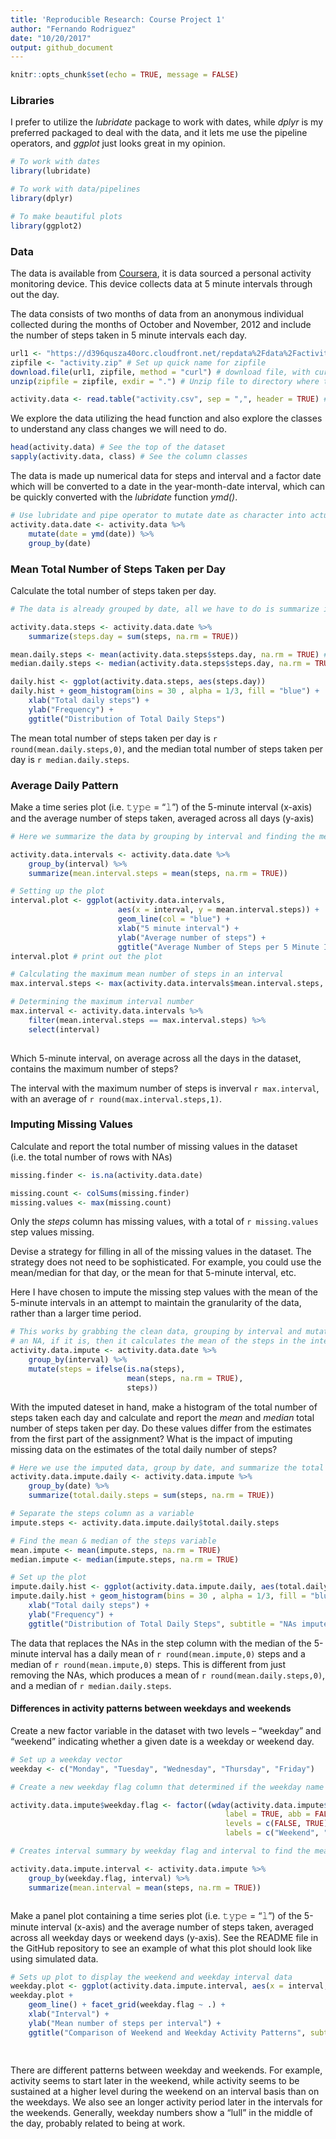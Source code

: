 ```yaml
---
title: 'Reproducible Research: Course Project 1'
author: "Fernando Rodriguez"
date: "10/20/2017"
output: github_document
---
```


```r
knitr::opts_chunk$set(echo = TRUE, message = FALSE)
```

### Libraries

I prefer to utilize the *lubridate* package to work with dates, while *dplyr* is my preferred packaged to deal with the data, and it lets me use the pipeline operators, and *ggplot* just looks great in my opinion.

```r
# To work with dates
library(lubridate)

# To work with data/pipelines
library(dplyr)

# To make beautiful plots
library(ggplot2)

```

### Data

The data is available from [Coursera](https://d396qusza40orc.cloudfront.net/repdata%2Fdata%2Factivity.zip), it is data sourced a personal activity monitoring device. This device collects data at 5 minute intervals through out the day. 

The data consists of two months of data from an anonymous individual collected during the months of October and November, 2012 and include the number of steps taken in 5 minute intervals each day.


```r
url1 <- "https://d396qusza40orc.cloudfront.net/repdata%2Fdata%2Factivity.zip" # Set up quick name for data url
zipfile <- "activity.zip" # Set up quick name for zipfile
download.file(url1, zipfile, method = "curl") # download file, with curl method since I'm on a mac
unzip(zipfile = zipfile, exdir = ".") # Unzip file to directory where the file was downloaded

activity.data <- read.table("activity.csv", sep = ",", header = TRUE) # Read in the data as csv, with headers

```

We explore the data utilizing the head function and also explore the classes to understand any class changes we will need to do.

```r
head(activity.data) # See the top of the dataset
sapply(activity.data, class) # See the column classes
```

The data is made up numerical data for steps and interval and a factor date which will be converted to a date in the year-month-date interval, which can be quickly converted with the *lubridate* function *ymd()*.

```r
# Use lubridate and pipe operator to mutate date as character into actual dates, and then group dataset by date
activity.data.date <- activity.data %>%
    mutate(date = ymd(date)) %>% 
    group_by(date)

```

### Mean Total Number of Steps Taken per Day

Calculate the total number of steps taken per day.

```r
# The data is already grouped by date, all we have to do is summarize it by adding up all the steps per day

activity.data.steps <- activity.data.date %>% 
    summarize(steps.day = sum(steps, na.rm = TRUE))

mean.daily.steps <- mean(activity.data.steps$steps.day, na.rm = TRUE) # Find the mean of the daily counts
median.daily.steps <- median(activity.data.steps$steps.day, na.rm = TRUE) # Find the median of the daily counts

```

```r

daily.hist <- ggplot(activity.data.steps, aes(steps.day)) 
daily.hist + geom_histogram(bins = 30 , alpha = 1/3, fill = "blue") +
    xlab("Total daily steps") +
    ylab("Frequency") +
    ggtitle("Distribution of Total Daily Steps")

```
The mean total number of steps taken per day is `r round(mean.daily.steps,0)`, and the median total number of steps taken per day is `r median.daily.steps`.

### Average Daily Pattern

Make a time series plot (i.e. 𝚝𝚢𝚙𝚎 = "𝚕") of the 5-minute interval (x-axis) and the average number of steps taken, averaged across all days (y-axis)

```r

# Here we summarize the data by grouping by interval and finding the mean number of steps taken per interval

activity.data.intervals <- activity.data.date %>% 
    group_by(interval) %>%
    summarize(mean.interval.steps = mean(steps, na.rm = TRUE))

# Setting up the plot
interval.plot <- ggplot(activity.data.intervals, 
                        aes(x = interval, y = mean.interval.steps)) + 
                        geom_line(col = "blue") +
                        xlab("5 minute interval") +
                        ylab("Average number of steps") +
                        ggtitle("Average Number of Steps per 5 Minute Interval")
interval.plot # print out the plot

# Calculating the maximum mean number of steps in an interval
max.interval.steps <- max(activity.data.intervals$mean.interval.steps, na.rm = TRUE)

# Determining the maximum interval number 
max.interval <- activity.data.intervals %>%
    filter(mean.interval.steps == max.interval.steps) %>%
    select(interval)
    
```
Which 5-minute interval, on average across all the days in the dataset, contains the maximum number of steps?

The interval with the maximum number of steps is inverval `r max.interval`, with an average of `r round(max.interval.steps,1)`. 


### Imputing Missing Values

Calculate and report the total number of missing values in the dataset (i.e. the total number of rows with NAs)

```r

missing.finder <- is.na(activity.data.date)

missing.count <- colSums(missing.finder)
missing.values <- max(missing.count)

```

Only the *steps* column has missing values, with a total of `r missing.values` step values missing.


Devise a strategy for filling in all of the missing values in the dataset. The strategy does not need to be sophisticated. For example, you could use the mean/median for that day, or the mean for that 5-minute interval, etc.

Here I have chosen to impute the missing step values with the mean of the 5-minute intervals in an attempt to maintain the granularity of the data, rather than a larger time period.

```r

# This works by grabbing the clean data, grouping by interval and mutatng the steps column, looking at if it is
# an NA, if it is, then it calculates the mean of the steps in the interval, and if not, leaves it alone
activity.data.impute <- activity.data.date %>% 
    group_by(interval) %>% 
    mutate(steps = ifelse(is.na(steps), 
                          mean(steps, na.rm = TRUE), 
                          steps))

```

With the imputed dateset in hand, make a histogram of the total number of steps taken each day and calculate and report the *mean* and *median* total number of steps taken per day. Do these values differ from the estimates from the first part of the assignment? What is the impact of imputing missing data on the estimates of the total daily number of steps?

```r

# Here we use the imputed data, group by date, and summarize the total number of daily steps
activity.data.impute.daily <- activity.data.impute %>%
    group_by(date) %>%
    summarize(total.daily.steps = sum(steps, na.rm = TRUE))

# Separate the steps column as a variable
impute.steps <- activity.data.impute.daily$total.daily.steps

# Find the mean & median of the steps variable
mean.impute <- mean(impute.steps, na.rm = TRUE)
median.impute <- median(impute.steps, na.rm = TRUE)

# Set up the plot
impute.daily.hist <- ggplot(activity.data.impute.daily, aes(total.daily.steps)) 
impute.daily.hist + geom_histogram(bins = 30 , alpha = 1/3, fill = "blue") +
    xlab("Total daily steps") +
    ylab("Frequency") +
    ggtitle("Distribution of Total Daily Steps", subtitle = "NAs imputed with 5-minute mean")

```

The data that replaces the NAs in the step column with the median of the 5-minute interval has a daily mean of `r round(mean.impute,0)` steps and a median of `r round(mean.impute,0)` steps.  This is different from just removing the NAs, which produces a mean of `r round(mean.daily.steps,0)`, and a median of `r median.daily.steps`.


#### Differences in activity patterns between weekdays and weekends

Create a new factor variable in the dataset with two levels – “weekday” and “weekend” indicating whether a given date is a weekday or weekend day.


```r
# Set up a weekday vector
weekday <- c("Monday", "Tuesday", "Wednesday", "Thursday", "Friday")

# Create a new weekday flag column that determined if the weekday name from the date information is within the weekday vector, if true, it writes "Weekday", if false, it writes "Weekend"

activity.data.impute$weekday.flag <- factor((wday(activity.data.impute$date, 
                                                label = TRUE, abb = FALSE) %in% weekday),
                                                levels = c(FALSE, TRUE), 
                                                labels = c("Weekend", "Weekday"))

# Creates interval summary by weekday flag and interval to find the mean number of steps per interval in weekend and weekday periods

activity.data.impute.interval <- activity.data.impute %>%
    group_by(weekday.flag, interval) %>%
    summarize(mean.interval = mean(steps, na.rm = TRUE))



```

Make a panel plot containing a time series plot (i.e. 𝚝𝚢𝚙𝚎 = "𝚕") of the 5-minute interval (x-axis) and the average number of steps taken, averaged across all weekday days or weekend days (y-axis). See the README file in the GitHub repository to see an example of what this plot should look like using simulated data.

```r

# Sets up plot to display the weekend and weekday interval data
weekday.plot <- ggplot(activity.data.impute.interval, aes(x = interval, y = mean.interval))
weekday.plot + 
    geom_line() + facet_grid(weekday.flag ~ .) +
    xlab("Interval") +
    ylab("Mean number of steps per interval") +
    ggtitle("Comparison of Weekend and Weekday Activity Patterns", subtitle = "NAs imputed with 5-minute mean")

    

```

There are different patterns between weekday and weekends.  For example, activity seems to start later in the weekend, while activity seems to be sustained at a higher level during the weekend on an interval basis than on the weekdays.  We also see an longer activity period later in the intervals for the weekends.  Generally, weekday numbers show a "lull" in the middle of the day, probably related to being at work.